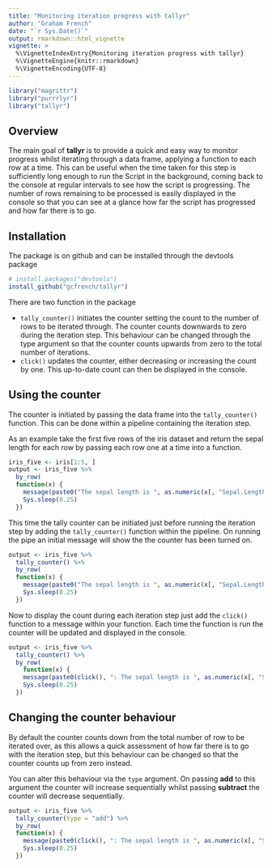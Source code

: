 ```yaml
---
title: "Monitoring iteration progress with tallyr"
author: "Graham French"
date: "`r Sys.Date()`"
output: rmarkdown::html_vignette
vignette: >
  %\VignetteIndexEntry{Monitoring iteration progress with tallyr}
  %\VignetteEngine{knitr::rmarkdown}
  %\VignetteEncoding{UTF-8}
---
```


```r
library("magrittr")
library("purrrlyr")
library("tallyr")
```

## Overview

The main goal of **tallyr** is to provide a quick and easy way to monitor progress whilst iterating 
through a data frame, applying a function to each row at a time. This can be useful when the time 
taken for this step is sufficiently long enough to run the Script in the background, coming back to 
the console at regular intervals to see how the script is progressing. The number of rows remaining 
to be processed is easily displayed in the console so that you can see at a glance how far the
script has progressed and how far there is to go.

## Installation

The package is on github and can be installed through the devtools package
```r
# install.packages("devtools")
install_github("gcfrench/tallyr")
```

There are two function in the package

* `tally_counter()` initiates the counter setting the count to the number of rows to be iterated 
through. The counter counts downwards to zero during the iteration step. This behaviour can be 
changed through the type argument so that the counter counts upwards from zero to the total 
number of iterations. 
*  `click()` updates the counter, either decreasing or increasing the count
by one. This up-to-date count can then be displayed in the console.

## Using the counter

The counter is initiated by passing the data frame into the `tally_counter()` function. This can
be done within a pipeline containing the iteration step.

As an example take the first five rows of the iris dataset and return the sepal
length for each row by passing each row one at a time into a function.

```r
iris_five <- iris[1:5, ]
output <- iris_five %>% 
  by_row(
  function(x) {
    message(paste0("The sepal length is ", as.numeric(x[, "Sepal.Length"])), " cm")
    Sys.sleep(0.25)
  })
```

This time the tally counter can be initiated just before running the iteration step by adding the 
`tally_counter()` function within the pipeline. On running the pipe an initial message will show
the the counter has been turned on.

```r
output <- iris_five %>% 
  tally_counter() %>% 
  by_row(
  function(x) {
    message(paste0("The sepal length is ", as.numeric(x[, "Sepal.Length"])), " cm")
    Sys.sleep(0.25)
  })
```

Now to display the count during each iteration step just add the `click()` function to a message
within your function. Each time the function is run the counter will be updated and displayed in the
console.

```r
output <- iris_five %>% 
  tally_counter() %>% 
  by_row(
    function(x) {
    message(paste0(click(), ": The sepal length is ", as.numeric(x[, "Sepal.Length"])), " cm")
    Sys.sleep(0.25)
  })
```

## Changing the counter behaviour

By default the counter counts down from the total number of row to be iterated over, as this allows
a quick assessment of how far there is to go with the iteration step, but this behaviour can be
changed so that the counter counts up from zero instead.

You can alter this behaviour via the `type` argument. On passing **add** to this argument the
counter will increase sequentially whilst passing **subtract** the counter will decrease
sequentially.

```r
output <- iris_five %>% 
  tally_counter(type = "add") %>% 
  by_row(
  function(x) {
    message(paste0(click(), ": The sepal length is ", as.numeric(x[, "Sepal.Length"])), " cm")
    Sys.sleep(0.25)
  })
```
